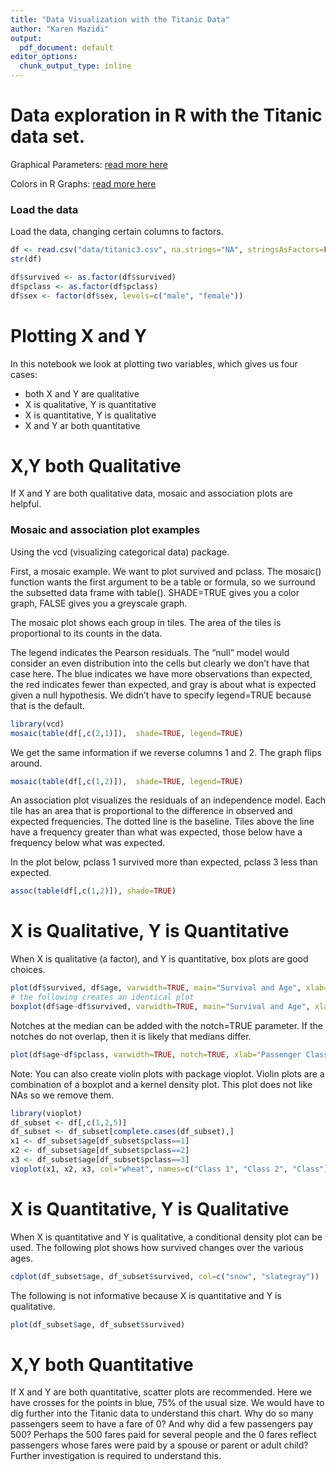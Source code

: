 ```yaml
---
title: "Data Visualization with the Titanic Data"
author: "Karen Mazidi"
output:
  pdf_document: default
editor_options: 
  chunk_output_type: inline
---
```

# Data exploration in R with the Titanic data set.

Graphical Parameters: [read more here](https://www.statmethods.net/advgraphs/parameters.html)

Colors in R Graphs: [read more here](http://www.stat.columbia.edu/~tzheng/files/Rcolor.pdf)

### Load the data

Load the data, changing certain columns to factors.

```r
df <- read.csv("data/titanic3.csv", na.strings="NA", stringsAsFactors=FALSE, header=TRUE)
str(df)

df$survived <- as.factor(df$survived)
df$pclass <- as.factor(df$pclass)
df$sex <- factor(df$sex, levels=c("male", "female"))
```

# Plotting X and Y

In this notebook we look at plotting two variables, which gives us four cases:

* both X and Y are qualitative
* X is qualitative, Y is quantitative
* X is quantitative, Y is qualitative
* X and Y ar both quantitative

# X,Y both Qualitative

If X and Y are both qualitative data, mosaic and association plots are helpful.

### Mosaic and association plot examples

Using the vcd (visualizing categorical data) package. 

First, a mosaic example. We want to plot survived and pclass. The mosaic() function wants the first argument to be a table or formula, so we surround the subsetted data frame with table(). SHADE=TRUE gives you a color graph, FALSE gives you a greyscale graph. 

The mosaic plot shows each group in tiles. The area of the tiles is proportional to its counts in the data. 


The legend indicates the Pearson residuals. The "null" model would consider an even distribution into the cells but clearly we don't have that case here. The blue indicates we have more observations than expected, the red indicates fewer than expected, and gray is about what is expected given a null hypothesis. We didn't have to specify legend=TRUE because that is the default.

```r
library(vcd)
mosaic(table(df[,c(2,1)]),  shade=TRUE, legend=TRUE)
```

We get the same information if we reverse columns 1 and 2. The graph flips around.

```r
mosaic(table(df[,c(1,2)]),  shade=TRUE, legend=TRUE)

```

An association plot visualizes the residuals of an independence model. Each tile has an area that is proportional to the difference in observed and expected frequencies. The dotted line is the baseline. Tiles above the line have a frequency greater than what was expected, those below have a frequency below what was expected. 

In the plot below, pclass 1 survived more than expected, pclass 3 less than expected. 

```r
assoc(table(df[,c(1,2)]), shade=TRUE)
```


# X is Qualitative, Y is Quantitative

When X is qualitative (a factor), and Y is quantitative, box plots are good choices.

```r
plot(df$survived, df$age, varwidth=TRUE, main="Survival and Age", xlab="Survived", ylab="Age")
# the following creates an identical plot
boxplot(df$age~df$survived, varwidth=TRUE, main="Survival and Age", xlab="Survived", ylab="Age")
```




Notches at the median can be added with the notch=TRUE parameter. If the notches do not overlap, then it is likely that medians differ. 

```r
plot(df$age~df$pclass, varwidth=TRUE, notch=TRUE, xlab="Passenger Class", ylab="Age", col=c("seagreen","wheat","sienna3"))
```

Note: You can also create violin plots with package vioplot. Violin plots are a combination of a boxplot and a kernel density plot. This plot does not like NAs so we remove them. 


```r
library(vioplot)
df_subset <- df[,c(1,2,5)]
df_subset <- df_subset[complete.cases(df_subset),]
x1 <- df_subset$age[df_subset$pclass==1]
x2 <- df_subset$age[df_subset$pclass==2]
x3 <- df_subset$age[df_subset$pclass==3]
vioplot(x1, x2, x3, col="wheat", names=c("Class 1", "Class 2", "Class"))
```



# X is Quantitative, Y is Qualitative

When X is quantitative and Y is qualitative, a conditional density plot can be used. The following plot shows how survived changes over the various ages. 

```r
cdplot(df_subset$age, df_subset$survived, col=c("snow", "slategray"))
```

The following is not informative because X is quantitative and Y is qualitative. 

```r
plot(df_subset$age, df_subset$survived)
```


# X,Y both Quantitative

If X and Y are both quantitative, scatter plots are recommended. Here we have crosses for the points in blue, 75% of the usual size. We would have to dig further into the Titanic data to understand this chart. Why do so many passengers seem to have a fare of 0? And why did a few passengers pay 500? Perhaps the 500 fares paid for several people and the 0 fares reflect passengers whose fares were paid by a spouse or parent or adult child? Further investigation is required to understand this. 

```r
```


